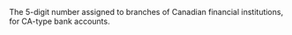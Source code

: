  
<ResponseField name="BranchCode" type="string" >  
<Length5Digits />    
The 5-digit number assigned to branches of Canadian financial institutions, for CA-type bank accounts.  
</ResponseField>